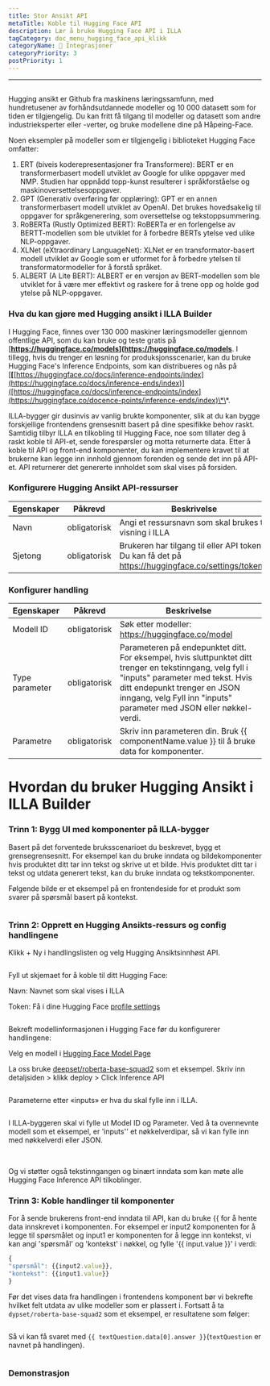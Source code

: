 ```yaml
---
title: Stor Ansikt API
metaTitle: Koble til Hugging Face API
description: Lær å bruke Hugging Face API i ILLA
tagCategory: doc_menu_hugging_face_api_klikk
categoryName: 🔨 Integrasjoner
categoryPriority: 3
postPriority: 1
---
```


* * *

## <Heading hidden>Hugging Ansikt API</Heading>

Hugging ansikt er Github fra maskinens læringssamfunn, med hundretusener av forhåndsutdannede modeller og 10 000 datasett som for tiden er tilgjengelig. Du kan fritt få tilgang til modeller og datasett som andre industrieksperter eller -verter, og bruke modellene dine på Håpeing-Face.

Noen eksempler på modeller som er tilgjengelig i biblioteket Hugging Face omfatter:

1.  ERT (biveis koderepresentasjoner fra Transformere): BERT er en transformerbasert modell utviklet av Google for ulike oppgaver med NMP. Studien har oppnådd topp-kunst resulterer i språkforståelse og maskinoversettelsesoppgaver.
2.  GPT (Generativ overføring før opplæring): GPT er en annen transformerbasert modell utviklet av OpenAI. Det brukes hovedsakelig til oppgaver for språkgenerering, som oversettelse og tekstoppsummering.
3.  RoBERTa (Rustly Optimized BERT): RoBERTa er en forlengelse av BERTT-modellen som ble utviklet for å forbedre BERTs ytelse ved ulike NLP-oppgaver.
4.  XLNet (eXtraordinary LanguageNet): XLNet er en transformator-basert modell utviklet av Google som er utformet for å forbedre ytelsen til transformatormodeller for å forstå språket.
5.  ALBERT (A Lite BERT): ALBERT er en versjon av BERT-modellen som ble utviklet for å være mer effektivt og raskere for å trene opp og holde god ytelse på NLP-oppgaver.

### Hva du kan gjøre med Hugging ansikt i ILLA Builder

I Hugging Face, finnes over 130 000 maskiner læringsmodeller gjennom offentlige API, som du kan bruke og teste gratis på \[**<https://huggingface.co/models>](<https://huggingface.co/models>**. I tillegg, hvis du trenger en løsning for produksjonsscenarier, kan du bruke Hugging Face's Inference Endpoints, som kan distribueres og nås på \[**\[**[https://huggingface.co/docs/inference-endpoints/index](https://huggingface.co/docs/inference-ends/index)]([https://huggingface.co/docs/inference-endpoints/index](https://huggingface.co/docence-points/inference-ends/index)\*\*.

ILLA-bygger gir dusinvis av vanlig brukte komponenter, slik at du kan bygge forskjellige frontendens grensesnitt basert på dine spesifikke behov raskt. Samtidig tilbyr ILLA en tilkobling til Hugging Face, noe som tillater deg å raskt koble til API-et, sende forespørsler og motta returnerte data. Etter å koble til API og front-end komponenter, du kan implementere kravet til at brukerne kan legge inn innhold gjennom forenden og sende det inn på API-et. API returnerer det genererte innholdet som skal vises på forsiden.

### Konfigurere Hugging Ansikt API-ressurser

| Egenskaper | Påkrevd      | Beskrivelse                                                                                         |
| ---------- | ------------ | --------------------------------------------------------------------------------------------------- |
| Navn       | obligatorisk | Angi et ressursnavn som skal brukes til visning i ILLA                                              |
| Sjetong    | obligatorisk | Brukeren har tilgang til eller API token. Du kan få det på https://huggingface.co/settings/tokens.  |

### Konfigurer handling

| Egenskaper     | Påkrevd      | Beskrivelse                                                                                                                                                                                                                                         |
| -------------- | ------------ | --------------------------------------------------------------------------------------------------------------------------------------------------------------------------------------------------------------------------------------------------- |
| Modell ID      | obligatorisk | Søk etter modeller: https://huggingface.co/model                                                                                                                                                                                                    |
| Type parameter | obligatorisk | Parameteren på endepunktet ditt. For eksempel, hvis sluttpunktet ditt trenger en tekstinngang, velg fyll i "inputs" parameter med tekst. Hvis ditt endepunkt trenger en JSON inngang, velg Fyll inn "inputs" parameter med JSON eller nøkkel-verdi. |
| Parametre      | obligatorisk | Skriv inn parameteren din. Bruk {{ componentName.value }} til å bruke data for komponenter.                                                                                                                                                         |

# Hvordan du bruker Hugging Ansikt i ILLA Builder

### Trinn 1: Bygg UI med komponenter på ILLA-bygger

Basert på det forventede bruksscenarioet du beskrevet, bygg et grensegrensesnitt. For eksempel kan du bruke inndata og bildekomponenter hvis produktet ditt tar inn tekst og skrive ut et bilde. Hvis produktet ditt tar i tekst og utdata generert tekst, kan du bruke inndata og tekstkomponenter.

Følgende bilde er et eksempel på en frontendeside for et produkt som svarer på spørsmål basert på kontekst.

<img src='https://cdn.illacloud.com/official-website/img/docs/connect/hfapi1.png' alt="" />

### Trinn 2: Opprett en Hugging Ansikts-ressurs og config handlingene

Klikk + Ny i handlingslisten og velg Hugging Ansiktsinnhøst API.

<img src='https://cdn.illacloud.com/official-website/img/docs/connect/hfapi2.png' alt="" />

Fyll ut skjemaet for å koble til ditt Hugging Face:

Navn: Navnet som skal vises i ILLA

Token: Få i dine Hugging Face [profile settings]([https://huggingface.co/settings/tokens](https://huggingface.co/settings/tokens))

<img src='https://cdn.illacloud.com/official-website/img/docs/connect/hfapi3.png' alt="" />

Bekreft modellinformasjonen i Hugging Face før du konfigurerer handlingene:

Velg en modell i [Hugging Face Model Page]([https://huggingface.co/models](https://huggingface.co/models))

La oss bruke [deepset/roberta-base-squad2]([https://huggingface.co/deepset/roberta-base-squad2](https://huggingface.co/deepset/roberta-base-squad2)) som et eksempel. Skriv inn detaljsiden > klikk deploy > Click Inference API

<img src='https://cdn.illacloud.com/official-website/img/docs/connect/hfapi4.png' alt="" />

Parameterne etter «inputs» er hva du skal fylle inn i ILLA. 

<img src='https://cdn.illacloud.com/official-website/img/docs/connect/hfapi5.png' alt="" />

I ILLA-byggeren skal vi fylle ut Model ID og Parameter. Ved å ta ovennevnte modell som et eksempel, er 'inputs'' et nøkkelverdipar, så vi kan fylle inn med nøkkelverdi eller JSON. 

<img src='https://cdn.illacloud.com/official-website/img/docs/connect/hfapi6.png' alt="" />

<img src='https://cdn.illacloud.com/official-website/img/docs/connect/hfapi7.png' alt="" />

Og vi støtter også tekstinngangen og binært inndata som kan møte alle Hugging Face Inference API tilkoblinger.

### Trinn 3: Koble handlinger til komponenter

For å sende brukerens front-end inndata til API, kan du bruke {{ for å hente data innskrevet i komponenten. For eksempel er input2 komponenten for å legge til spørsmålet og input1 er komponenten for å legge inn kontekst, vi kan angi 'spørsmål' og 'kontekst' i nøkkel, og fylle '{{ input.value }}' i verdi:

```jsx
{
"spørsmål": {{input2.value}},
"kontekst": {{input1.value}}
}
```

Før det vises data fra handlingen i frontendens komponent bør vi bekrefte hvilket felt utdata av ulike modeller som er plassert i. Fortsatt å ta `dypset/roberta-base-squad2` som et eksempel, er resultatene som følger:

<img src='https://cdn.illacloud.com/official-website/img/docs/connect/hfapi8.png' alt="" />

Så vi kan få svaret med `{{ textQuestion.data[0].answer }}`(`textQuestion` er navnet på handlingen). 

<img src='https://cdn.illacloud.com/official-website/img/docs/connect/hfapi9.png' alt="" />

### Demonstrasjon

<img src='https://cdn.illacloud.com/official-website/img/docs/connect/hfapi10.gif' alt="" />

<img src='https://cdn.illacloud.com/official-website/img/docs/connect/hfapi11.gif' alt="" />
